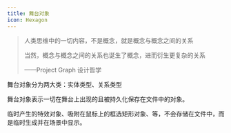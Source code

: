 ```yaml
---
title: 舞台对象
icon: Hexagon
---
```


> 人类思维中的一切内容，不是概念，就是概念与概念之间的关系
> 
> 当然，概念与概念之间的关系也诞生了概念，进而衍生更复杂的关系
>
> ——Project Graph 设计哲学

舞台对象分为两大类：实体类型、关系类型

舞台对象表示一切在舞台上出现的且被持久化保存在文件中的对象。

临时产生的特效对象、吸附在鼠标上的框选矩形对象、等，不会存储在文件中，而是临时生成并在场景中显示。